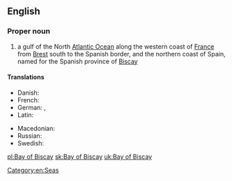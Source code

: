 ==English==
{{wikipedia}}

===Proper noun===
{{en-proper noun|head=[[bay|Bay]] [[of]] [[Biscay]]}}

# a gulf of the North [[Atlantic Ocean]] along the western coast of [[France]] from [[Brest]] south to the Spanish border, and the northern coast of Spain, named for the Spanish province of [[Biscay]]

====Translations====
{{trans-top|gulf}}
* Danish: {{t-|da|Biscayabugten}}
* French: {{t+|fr|golfe de Gascogne|m}}
* German: {{t-|de|Golf von Biskaya|m}}, {{t-|de|Biskaya|f}}
* Latin: {{t-|la|Mare Cantabricum|n}}
{{trans-mid}}
* Macedonian: {{t-|mk|Бискајски Залив|tr=Bískajski Záliv|m}}
* Russian: {{t-|ru|Биска́йский зали́в|m|sc=Cyrl|tr=Biskájskij zalív}}
* Swedish: {{t-|sv|Biscayabukten}}
{{trans-bottom}}

[[Category:en:Seas]]

[[pl:Bay of Biscay]]
[[sk:Bay of Biscay]]
[[uk:Bay of Biscay]]